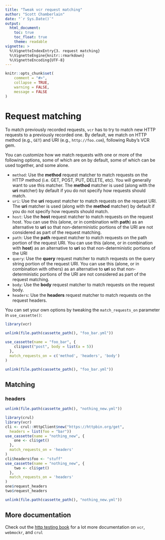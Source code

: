 ```yaml
---
title: "Tweak vcr request matching"
author: "Scott Chamberlain"
date: "`r Sys.Date()`"
output:
  html_document:
    toc: true
    toc_float: true
    theme: readable
vignette: >
  %\VignetteIndexEntry{3. request matching}
  %\VignetteEngine{knitr::rmarkdown}
  %\VignetteEncoding{UTF-8}
---
```


```r
knitr::opts_chunk$set(
    comment = "#>",
    collapse = TRUE,
    warning = FALSE,
    message = FALSE
)
```

Request matching
================

To match previously recorded requests, `vcr` has to try to match new 
HTTP requests to a previously recorded one. By default, we match on 
HTTP method (e.g., `GET`) and URI (e.g., `http://foo.com`), following 
Ruby's VCR gem.

You can customize how we match requests with one or more of the 
following options, some of which are on by default, some of
which can be used together, and some alone.

* `method`: Use the **method** request matcher to match requests on the HTTP method
(i.e. GET, POST, PUT, DELETE, etc). You will generally want to use
this matcher. The **method** matcher is used (along with the **uri** matcher)
by default if you do not specify how requests should match.
* `uri`: Use the **uri** request matcher to match requests on the request URI. The
**uri** matcher is used (along with the **method** matcher) by default
if you do not specify how requests should match.
* `host`: Use the **host** request matcher to match requests on the request host.
You can use this (alone, or in combination with **path**) as an
alternative to **uri** so that non-deterministic portions of the URI
are not considered as part of the request matching.
* `path`: Use the **path** request matcher to match requests on the path portion
of the request URI. You can use this (alone, or in combination with **host**)
as an alternative to **uri** so that non-deterministic portions of the URI
* `query`: Use the **query** request matcher to match requests on the query string
portion of the request URI. You can use this (alone, or in combination with
others) as an alternative to **uri** so that non-deterministic portions of
the URI are not considered as part of the request matching.
* `body`: Use the **body** request matcher to match requests on the request body.
* `headers`: Use the **headers** request matcher to match requests on the request headers.

You can set your own options by tweaking the `match_requests_on` parameter in 
`use_cassette()`:

```r
library(vcr)
```


```r
unlink(file.path(cassette_path(), "foo_bar.yml"))
```

```r
use_cassette(name = "foo_bar", {
    cli$post("post", body = list(a = 5))
  }, 
  match_requests_on = c('method', 'headers', 'body')
)
```

```r
unlink(file.path(cassette_path(), "foo_bar.yml"))
```

## Matching

### headers

```r
unlink(file.path(cassette_path(), "nothing_new.yml"))
```

```r
library(crul)
library(vcr)
cli <- crul::HttpClient$new("https://httpbin.org/get", 
  headers = list(foo = "bar"))
use_cassette(name = "nothing_new", {
    one <- cli$get()
  }, 
  match_requests_on = 'headers'
)
cli$headers$foo <- "stuff"
use_cassette(name = "nothing_new", {
    two <- cli$get()
  }, 
  match_requests_on = 'headers'
)
one$request_headers
two$request_headers
```

```r
unlink(file.path(cassette_path(), "nothing_new.yml"))
```


## More documentation

Check out the [http testing book](https://books.ropensci.org/http-testing/) for a lot more documentation on `vcr`, `webmockr`, and `crul`


